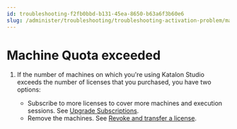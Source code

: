 ```yaml
---
id: troubleshooting-f2fb0bbd-b131-45ea-8650-b63a6f3b60e6
slug: /administer/troubleshooting/troubleshooting-activation-problem/machine-quota-exceeded
---
```


# Machine Quota exceeded

1.  If the number of machines on which you're using Katalon Studio exceeds the number of licenses that you purchased, you have two options:

    -   Subscribe to more licenses to cover more machines and execution sessions. See [Upgrade Subscriptions](/administer/administration-tasks/subscription-management/katalon-studio-enterprise-and-katalon-runtime-engine-license/upgrade-billing-plan-of-licenses).
    -   Remove the machines. See [Revoke and transfer a license](/administer/administration-tasks/license-management/manage-katalon-licenses).